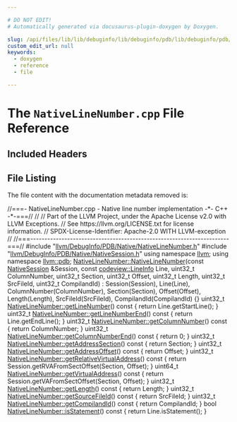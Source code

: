 ```yaml
---

# DO NOT EDIT!
# Automatically generated via docusaurus-plugin-doxygen by Doxygen.

slug: /api/files/lib/lib/debuginfo/lib/debuginfo/pdb/lib/debuginfo/pdb/native/nativelinenumber-cpp
custom_edit_url: null
keywords:
  - doxygen
  - reference
  - file

---
```





# The `NativeLineNumber.cpp` File Reference

<DoxygenPage pluginConfig={pluginConfig}>



## Included Headers

<IncludesList>
<IncludesListItem
  filePath="llvm/DebugInfo/PDB/Native/NativeLineNumber.h"
  permalink="/docs/api/files/include/include/llvm/include/llvm/debuginfo/include/llvm/debuginfo/pdb/include/llvm/debuginfo/pdb/native/nativelinenumber-h"
  isLocal="true" />
<IncludesListItem
  filePath="llvm/DebugInfo/PDB/Native/NativeSession.h"
  permalink="/docs/api/files/include/include/llvm/include/llvm/debuginfo/include/llvm/debuginfo/pdb/include/llvm/debuginfo/pdb/native/nativesession-h"
  isLocal="true" />
</IncludesList>


## File Listing

The file content with the documentation metadata removed is:

<ProgramListing>

<Link id="l00001" /><CodeLine lineNumber="1"><span class="doxyHighlightComment">//===- NativeLineNumber.cpp - Native line number implementation -&#42;- C++ -&#42;-===//</span></CodeLine>
<Link id="l00002" /><CodeLine lineNumber="2"><span class="doxyHighlightComment">//</span></CodeLine>
<Link id="l00003" /><CodeLine lineNumber="3"><span class="doxyHighlightComment">// Part of the LLVM Project, under the Apache License v2.0 with LLVM Exceptions.</span></CodeLine>
<Link id="l00004" /><CodeLine lineNumber="4"><span class="doxyHighlightComment">// See https://llvm.org/LICENSE.txt for license information.</span></CodeLine>
<Link id="l00005" /><CodeLine lineNumber="5"><span class="doxyHighlightComment">// SPDX-License-Identifier: Apache-2.0 WITH LLVM-exception</span></CodeLine>
<Link id="l00006" /><CodeLine lineNumber="6"><span class="doxyHighlightComment">//</span></CodeLine>
<Link id="l00007" /><CodeLine lineNumber="7"><span class="doxyHighlightComment">//===----------------------------------------------------------------------===//</span></CodeLine>
<Link id="l00008" /><CodeLine lineNumber="8"></CodeLine>
<Link id="l00009" /><CodeLine lineNumber="9"><span class="doxyHighlightPreprocessor">#include &quot;<a href="/docs/api/files/include/include/llvm/include/llvm/debuginfo/include/llvm/debuginfo/pdb/include/llvm/debuginfo/pdb/native/nativelinenumber-h">llvm/DebugInfo/PDB/Native/NativeLineNumber.h</a>&quot;</span></CodeLine>
<Link id="l00010" /><CodeLine lineNumber="10"><span class="doxyHighlightPreprocessor">#include &quot;<a href="/docs/api/files/include/include/llvm/include/llvm/debuginfo/include/llvm/debuginfo/pdb/include/llvm/debuginfo/pdb/native/nativesession-h">llvm/DebugInfo/PDB/Native/NativeSession.h</a>&quot;</span></CodeLine>
<Link id="l00011" /><CodeLine lineNumber="11"></CodeLine>
<Link id="l00012" /><CodeLine lineNumber="12"><span class="doxyHighlightKeyword">using namespace </span><span class="doxyHighlight"><a href="/docs/api/namespaces/llvm">llvm</a>;</span></CodeLine>
<Link id="l00013" /><CodeLine lineNumber="13"><span class="doxyHighlightKeyword">using namespace </span><span class="doxyHighlight"><a href="/docs/api/namespaces/llvm/pdb">llvm::pdb</a>;</span></CodeLine>
<Link id="l00014" /><CodeLine lineNumber="14"></CodeLine>
<Link id="l00015" /><CodeLine lineNumber="15" lineLink="/docs/api/classes/llvm/pdb/nativelinenumber/#ad68d51dfb4625cbf7f2e88167c0c97db"><span class="doxyHighlight"><a href="/docs/api/classes/llvm/pdb/nativelinenumber/#ad68d51dfb4625cbf7f2e88167c0c97db">NativeLineNumber::NativeLineNumber</a>(</span><span class="doxyHighlightKeyword">const</span><span class="doxyHighlight"> <a href="/docs/api/classes/llvm/pdb/nativesession">NativeSession</a> &amp;Session,</span></CodeLine>
<Link id="l00016" /><CodeLine lineNumber="16"><span class="doxyHighlight">                                   </span><span class="doxyHighlightKeyword">const</span><span class="doxyHighlight"> <a href="/docs/api/classes/llvm/codeview/lineinfo">codeview::LineInfo</a> Line,</span></CodeLine>
<Link id="l00017" /><CodeLine lineNumber="17"><span class="doxyHighlight">                                   uint32&#95;t ColumnNumber, uint32&#95;t Section,</span></CodeLine>
<Link id="l00018" /><CodeLine lineNumber="18"><span class="doxyHighlight">                                   uint32&#95;t Offset, uint32&#95;t Length,</span></CodeLine>
<Link id="l00019" /><CodeLine lineNumber="19"><span class="doxyHighlight">                                   uint32&#95;t SrcFileId, uint32&#95;t CompilandId)</span></CodeLine>
<Link id="l00020" /><CodeLine lineNumber="20"><span class="doxyHighlight">    : Session(Session), Line(Line), ColumnNumber(ColumnNumber),</span></CodeLine>
<Link id="l00021" /><CodeLine lineNumber="21"><span class="doxyHighlight">      Section(Section), Offset(Offset), Length(Length), SrcFileId(SrcFileId),</span></CodeLine>
<Link id="l00022" /><CodeLine lineNumber="22"><span class="doxyHighlight">      CompilandId(CompilandId) &#123;&#125;</span></CodeLine>
<Link id="l00023" /><CodeLine lineNumber="23"></CodeLine>
<Link id="l00024" /><CodeLine lineNumber="24" lineLink="/docs/api/classes/llvm/pdb/nativelinenumber/#a930d48aff69707b4b98a766ead332da7"><span class="doxyHighlight">uint32&#95;t <a href="/docs/api/classes/llvm/pdb/nativelinenumber/#a930d48aff69707b4b98a766ead332da7">NativeLineNumber::getLineNumber</a>()</span><span class="doxyHighlightKeyword"> const </span><span class="doxyHighlight">&#123; </span><span class="doxyHighlightKeywordFlow">return</span><span class="doxyHighlight"> Line.getStartLine(); &#125;</span></CodeLine>
<Link id="l00025" /><CodeLine lineNumber="25"></CodeLine>
<Link id="l00026" /><CodeLine lineNumber="26" lineLink="/docs/api/classes/llvm/pdb/nativelinenumber/#ac21f62da4a2da2cc6565a73334df708f"><span class="doxyHighlight">uint32&#95;t <a href="/docs/api/classes/llvm/pdb/nativelinenumber/#ac21f62da4a2da2cc6565a73334df708f">NativeLineNumber::getLineNumberEnd</a>()</span><span class="doxyHighlightKeyword"> const </span><span class="doxyHighlight">&#123;</span></CodeLine>
<Link id="l00027" /><CodeLine lineNumber="27"><span class="doxyHighlight">  </span><span class="doxyHighlightKeywordFlow">return</span><span class="doxyHighlight"> Line.getEndLine();</span></CodeLine>
<Link id="l00028" /><CodeLine lineNumber="28"><span class="doxyHighlight">&#125;</span></CodeLine>
<Link id="l00029" /><CodeLine lineNumber="29"></CodeLine>
<Link id="l00030" /><CodeLine lineNumber="30" lineLink="/docs/api/classes/llvm/pdb/nativelinenumber/#a6301550e580eddb5ca22abc3de6985b5"><span class="doxyHighlight">uint32&#95;t <a href="/docs/api/classes/llvm/pdb/nativelinenumber/#a6301550e580eddb5ca22abc3de6985b5">NativeLineNumber::getColumnNumber</a>()</span><span class="doxyHighlightKeyword"> const </span><span class="doxyHighlight">&#123; </span><span class="doxyHighlightKeywordFlow">return</span><span class="doxyHighlight"> ColumnNumber; &#125;</span></CodeLine>
<Link id="l00031" /><CodeLine lineNumber="31"></CodeLine>
<Link id="l00032" /><CodeLine lineNumber="32" lineLink="/docs/api/classes/llvm/pdb/nativelinenumber/#afc182f80b6822e41f981bd3a27f748ec"><span class="doxyHighlight">uint32&#95;t <a href="/docs/api/classes/llvm/pdb/nativelinenumber/#afc182f80b6822e41f981bd3a27f748ec">NativeLineNumber::getColumnNumberEnd</a>()</span><span class="doxyHighlightKeyword"> const </span><span class="doxyHighlight">&#123; </span><span class="doxyHighlightKeywordFlow">return</span><span class="doxyHighlight"> 0; &#125;</span></CodeLine>
<Link id="l00033" /><CodeLine lineNumber="33"></CodeLine>
<Link id="l00034" /><CodeLine lineNumber="34" lineLink="/docs/api/classes/llvm/pdb/nativelinenumber/#af071fb2d36312da5f41fb93812a291ea"><span class="doxyHighlight">uint32&#95;t <a href="/docs/api/classes/llvm/pdb/nativelinenumber/#af071fb2d36312da5f41fb93812a291ea">NativeLineNumber::getAddressSection</a>()</span><span class="doxyHighlightKeyword"> const </span><span class="doxyHighlight">&#123; </span><span class="doxyHighlightKeywordFlow">return</span><span class="doxyHighlight"> Section; &#125;</span></CodeLine>
<Link id="l00035" /><CodeLine lineNumber="35"></CodeLine>
<Link id="l00036" /><CodeLine lineNumber="36" lineLink="/docs/api/classes/llvm/pdb/nativelinenumber/#ac84e212b0daf5a78c66ded52bcd18722"><span class="doxyHighlight">uint32&#95;t <a href="/docs/api/classes/llvm/pdb/nativelinenumber/#ac84e212b0daf5a78c66ded52bcd18722">NativeLineNumber::getAddressOffset</a>()</span><span class="doxyHighlightKeyword"> const </span><span class="doxyHighlight">&#123; </span><span class="doxyHighlightKeywordFlow">return</span><span class="doxyHighlight"> Offset; &#125;</span></CodeLine>
<Link id="l00037" /><CodeLine lineNumber="37"></CodeLine>
<Link id="l00038" /><CodeLine lineNumber="38" lineLink="/docs/api/classes/llvm/pdb/nativelinenumber/#a878a437b2ed51f1a6984c2a5ec9b0ac1"><span class="doxyHighlight">uint32&#95;t <a href="/docs/api/classes/llvm/pdb/nativelinenumber/#a878a437b2ed51f1a6984c2a5ec9b0ac1">NativeLineNumber::getRelativeVirtualAddress</a>()</span><span class="doxyHighlightKeyword"> const </span><span class="doxyHighlight">&#123;</span></CodeLine>
<Link id="l00039" /><CodeLine lineNumber="39"><span class="doxyHighlight">  </span><span class="doxyHighlightKeywordFlow">return</span><span class="doxyHighlight"> Session.getRVAFromSectOffset(Section, Offset);</span></CodeLine>
<Link id="l00040" /><CodeLine lineNumber="40"><span class="doxyHighlight">&#125;</span></CodeLine>
<Link id="l00041" /><CodeLine lineNumber="41"></CodeLine>
<Link id="l00042" /><CodeLine lineNumber="42" lineLink="/docs/api/classes/llvm/pdb/nativelinenumber/#a533ab1a9a0a01735d3e5eb963c38b5fe"><span class="doxyHighlight">uint64&#95;t <a href="/docs/api/classes/llvm/pdb/nativelinenumber/#a533ab1a9a0a01735d3e5eb963c38b5fe">NativeLineNumber::getVirtualAddress</a>()</span><span class="doxyHighlightKeyword"> const </span><span class="doxyHighlight">&#123;</span></CodeLine>
<Link id="l00043" /><CodeLine lineNumber="43"><span class="doxyHighlight">  </span><span class="doxyHighlightKeywordFlow">return</span><span class="doxyHighlight"> Session.getVAFromSectOffset(Section, Offset);</span></CodeLine>
<Link id="l00044" /><CodeLine lineNumber="44"><span class="doxyHighlight">&#125;</span></CodeLine>
<Link id="l00045" /><CodeLine lineNumber="45"></CodeLine>
<Link id="l00046" /><CodeLine lineNumber="46" lineLink="/docs/api/classes/llvm/pdb/nativelinenumber/#a850baa463bdaed952f929107c98adc46"><span class="doxyHighlight">uint32&#95;t <a href="/docs/api/classes/llvm/pdb/nativelinenumber/#a850baa463bdaed952f929107c98adc46">NativeLineNumber::getLength</a>()</span><span class="doxyHighlightKeyword"> const </span><span class="doxyHighlight">&#123; </span><span class="doxyHighlightKeywordFlow">return</span><span class="doxyHighlight"> Length; &#125;</span></CodeLine>
<Link id="l00047" /><CodeLine lineNumber="47"></CodeLine>
<Link id="l00048" /><CodeLine lineNumber="48" lineLink="/docs/api/classes/llvm/pdb/nativelinenumber/#a539a431c1f9a11d69c88319203322115"><span class="doxyHighlight">uint32&#95;t <a href="/docs/api/classes/llvm/pdb/nativelinenumber/#a539a431c1f9a11d69c88319203322115">NativeLineNumber::getSourceFileId</a>()</span><span class="doxyHighlightKeyword"> const </span><span class="doxyHighlight">&#123; </span><span class="doxyHighlightKeywordFlow">return</span><span class="doxyHighlight"> SrcFileId; &#125;</span></CodeLine>
<Link id="l00049" /><CodeLine lineNumber="49"></CodeLine>
<Link id="l00050" /><CodeLine lineNumber="50" lineLink="/docs/api/classes/llvm/pdb/nativelinenumber/#ac2b589fdf0781944eeab57e20740fa50"><span class="doxyHighlight">uint32&#95;t <a href="/docs/api/classes/llvm/pdb/nativelinenumber/#ac2b589fdf0781944eeab57e20740fa50">NativeLineNumber::getCompilandId</a>()</span><span class="doxyHighlightKeyword"> const </span><span class="doxyHighlight">&#123; </span><span class="doxyHighlightKeywordFlow">return</span><span class="doxyHighlight"> CompilandId; &#125;</span></CodeLine>
<Link id="l00051" /><CodeLine lineNumber="51"></CodeLine>
<Link id="l00052" /><CodeLine lineNumber="52" lineLink="/docs/api/classes/llvm/pdb/nativelinenumber/#a5077878927747be5bbc1ccb2ff47ed47"><span class="doxyHighlightKeywordType">bool</span><span class="doxyHighlight"> <a href="/docs/api/classes/llvm/pdb/nativelinenumber/#a5077878927747be5bbc1ccb2ff47ed47">NativeLineNumber::isStatement</a>()</span><span class="doxyHighlightKeyword"> const </span><span class="doxyHighlight">&#123; </span><span class="doxyHighlightKeywordFlow">return</span><span class="doxyHighlight"> Line.isStatement(); &#125;</span></CodeLine>

</ProgramListing>


</DoxygenPage>
